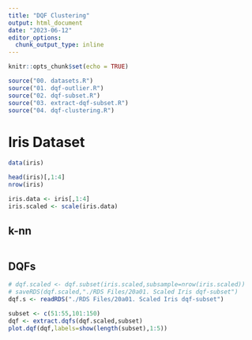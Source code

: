 ```yaml
---
title: "DQF Clustering"
output: html_document
date: "2023-06-12"
editor_options: 
  chunk_output_type: inline
---
```


```r
knitr::opts_chunk$set(echo = TRUE)
```

```r
source("00. datasets.R")
source("01. dqf-outlier.R")
source("02. dqf-subset.R")
source("03. extract-dqf-subset.R")
source("04. dqf-clustering.R")
```

# Iris Dataset

```r
data(iris)
```

```r
head(iris)[,1:4]
nrow(iris)

iris.data <- iris[,1:4]
iris.scaled <- scale(iris.data)
```

## k-nn

```r

```



## DQFs

```r
# dqf.scaled <- dqf.subset(iris.scaled,subsample=nrow(iris.scaled))
# saveRDS(dqf.scaled,"./RDS Files/20a01. Scaled Iris dqf-subset")
dqf.s <- readRDS("./RDS Files/20a01. Scaled Iris dqf-subset")
```

```r
subset <- c(51:55,101:150)
dqf <- extract.dqfs(dqf.scaled,subset)
plot.dqf(dqf,labels=show(length(subset),1:5))
```




















































